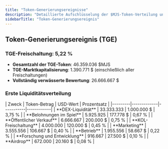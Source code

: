 ```yaml
---
title: "Token-Generierungsereignisse"
description: "Detaillierte Aufschlüsselung der $MJS-Token-Verteilung und Liquiditätsallokation beim TGE"
sidebarTitle: "Token-Generierungsereignis"
---
```


## Token-Generierungsereignis (TGE)

### TGE-Freischaltung: 5,22 %
- **Gesamtzahl der TGE-Token**: 46.359.036 $MJS
- **TGE-Marktkapitalisierung**: 1.390.771 $ (einschließlich aller Freischaltungen)
- **Vollständig verwässerte Bewertung**: 26.666.667 $

### Erste Liquiditätsverteilung

<Card className='mt-4 w-fit'>
| Zweck | Token-Betrag | USD-Wert | Prozentsatz |
|---------|-------------|-----------|------------|
| **DEX-Liquidität** | 33.333.333 | 1.000.000 $ | 3,75 % |
| **Belohnungen im Spiel** | 5.925.925 | 177.778 $ | 0,67 % |
| **Öffentlicher Verkauf** | 6.666.667 | 200.000 $ | 0,75 % |
| **KOL-Freischaltung** | 4.000.000 | 120.000 $ | 0,45 % |
| **Marketing** | 3.555.556 | 106.667 $ | 0,40 % |
| **Betrieb** | 1.955.556 | 58.667 $ | 0,22 % |
| **Forschung und Entwicklung** | 916.667 | 27.500 $ | 0,10 % |
| **Airdrop** | 672.000 | 20.160 $ | 0,08 % |
</Card>